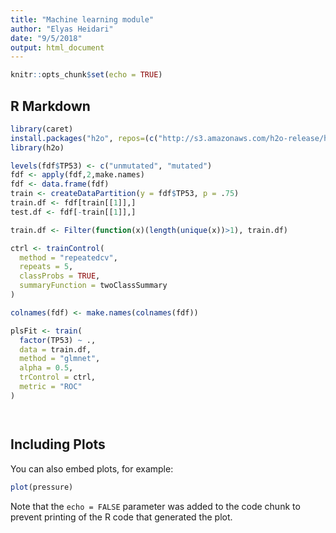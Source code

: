 ```yaml
---
title: "Machine learning module"
author: "Elyas Heidari"
date: "9/5/2018"
output: html_document
---
```


```r
knitr::opts_chunk$set(echo = TRUE)
```

## R Markdown

```r
library(caret)
install.packages("h2o", repos=(c("http://s3.amazonaws.com/h2o-release/h2o/master/1497/R", getOption("repos"))))
library(h2o)
```



```r
levels(fdf$TP53) <- c("unmutated", "mutated")
fdf <- apply(fdf,2,make.names)
fdf <- data.frame(fdf)
train <- createDataPartition(y = fdf$TP53, p = .75)
train.df <- fdf[train[[1]],]
test.df <- fdf[-train[[1]],]

train.df <- Filter(function(x)(length(unique(x))>1), train.df)

ctrl <- trainControl(
  method = "repeatedcv", 
  repeats = 5,
  classProbs = TRUE, 
  summaryFunction = twoClassSummary
)

colnames(fdf) <- make.names(colnames(fdf))

plsFit <- train(
  factor(TP53) ~ .,
  data = train.df,
  method = "glmnet",
  alpha = 0.5,
  trControl = ctrl,
  metric = "ROC"
)




```

## Including Plots

You can also embed plots, for example:

```r
plot(pressure)
```

Note that the `echo = FALSE` parameter was added to the code chunk to prevent printing of the R code that generated the plot.
